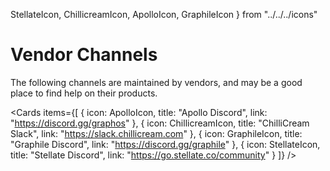   StellateIcon,
  ChillicreamIcon,
  ApolloIcon,
  GraphileIcon
} from "../../../icons"

# Vendor Channels

The following channels are maintained by vendors, and may be a good place to
find help on their products.

<Cards
  items={[
    {
      icon: ApolloIcon,
      title: "Apollo Discord",
      link: "https://discord.gg/graphos"
    },
    {
      icon: ChillicreamIcon,
      title: "ChilliCream Slack",
      link: "https://slack.chillicream.com"
    },
    {
      icon: GraphileIcon,
      title: "Graphile Discord",
      link: "https://discord.gg/graphile"
    },
    {
      icon: StellateIcon,
      title: "Stellate Discord",
      link: "https://go.stellate.co/community"
    }
  ]}
/>
